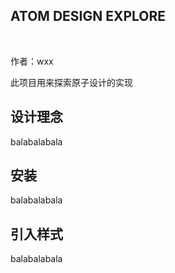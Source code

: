 <Meta title="ATOM DESIGN /Intro" />

## ATOM DESIGN EXPLORE

<br />

作者：wxx

此项目用来探索原子设计的实现

## 设计理念

balabalabala

## 安装

balabalabala

## 引入样式

balabalabala
